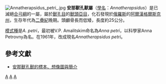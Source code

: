 {{Automatic Taxobox
| taxon = Annatherapsidus
| authority = Kuhn, 1961
| fossil_range = {{fossil_range|乐平世}}
| image = Annatherapsidus1DB.jpg
| type_species = '''''Annatherapsidus petri'''''
| type_species_authority = (Amalitzky, 1922)
| subdivision_ranks = [[種|種]]
| subdivision =
*'''''A. petri''''' <small>(Amalitzky, 1922)</small>
*'''''A. postum''''' <small>Ivachnenko, 2011</small>. 
}}
[[Image:Annatherapsidus_petri_.jpg|thumb]] 
'''安那獸孔獸屬'''（[[學名|學名]]：''Annatherapsidus''）是已滅絕[[合弓綱|合弓綱]]的一屬，屬於[[獸孔目|獸孔目]]的[[獸頭亞目|獸頭亞目]]，化石發現於[[俄羅斯|俄羅斯]]的[[阿爾漢格爾斯克州|阿爾漢格爾斯克州]]，生存年代為[[二疊紀|二疊紀]]晚期。頭顱骨長而低矮，長度約25公分。

[[模式種|模式種]]是''A. petri''，最初被V.P. Amalitskim命名為''Anna petri''，以科學家Anna Petrovny為名。在1961年，改成現名''Annatherapsidus petri''。

==參考文獻==
{{reflist}}
*[http://www.mathematical.com/dinosanntherapsidus.html 安那獸孔獸的標本、想像圖與簡介]{{Wayback|url=http://www.mathematical.com/dinosanntherapsidus.html |date=20100926215638 }}
{{獸頭亞目|Eu.}}
{{Taxonbar}}
[[Category:獸頭亞目|A]]
[[Category:二疊紀合弓類|A]]
[[Category:_1961年描述的分类群|A]]

{{Synapsida-stub}}